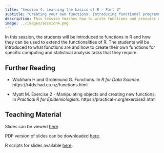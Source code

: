 ```yaml
---
title: "Session 4: Learning the basics of R - Part 3"
subtitle: "Creating your own functions: Introducing functional programming"
description: This session teaches how to write functions and provides a challenge to write a function given a specific task.
image: ../images/session4.png
---
```


In this session, the students will be introduced to functions in R and how they can be used to extend the functionalities of R. The students will be introduced to what functions are and how to create their own functions for specific computing and statistical analysis tasks that they require.

## Further Reading

-   Wickham H and Grolemund G. Functions. In *R for Data Science*. https://r4ds.had.co.nz/functions.html

-   Myatt M. Exercise 2 - Manipulating objects and creating new functions. In *Practical R for Epidemiologists*. https://practical-r.org/exercise2.html

## Teaching Material

Slides can be viewed [here](https://oxford-ihtm.io/open-reproducible-science/session4.html).

PDF version of slides can be downloaded [here](https://oxford-ihtm.io/open-reproducible-science/pdf/session4-r-basics-part3.pdf).

R scripts for slides available [here](https://github.com/OxfordIHTM/open-reproducible-science/blob/main/session4.Rmd).

